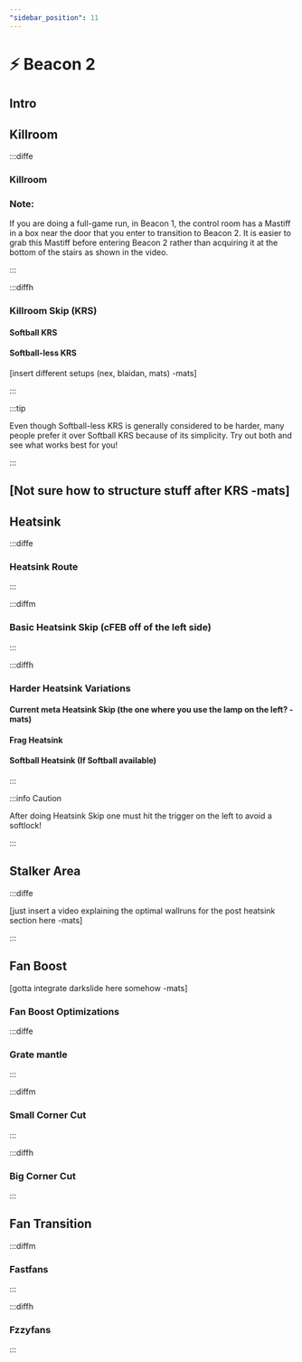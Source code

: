 ```yaml
---
"sidebar_position": 11
---
```



# ⚡ Beacon 2

## Intro



## Killroom

:::diffe

### Killroom

<YouTube youTubeId="GopuESPcoZo"/>

### Note:

If you are doing a full-game run, in Beacon 1, the control room has a Mastiff in a box near the door that you enter to transition to Beacon 2. It is easier to grab this Mastiff before entering Beacon 2 rather than acquiring it at the bottom of the stairs as shown in the video.

:::

:::diffh

### Killroom Skip (KRS)

#### Softball KRS

#### Softball-less KRS

[insert different setups (nex, blaidan, mats) -mats]

:::

:::tip

Even though Softball-less KRS is generally considered to be harder, many people prefer it over Softball KRS because of its simplicity.
Try out both and see what works best for you!

:::

## [Not sure how to structure stuff after KRS -mats]

## Heatsink

:::diffe

### Heatsink Route

<YouTube youTubeId="MY7QM8NCUbk"/>

:::

:::diffm

### Basic Heatsink Skip (cFEB off of the left side)

:::

:::diffh

### Harder Heatsink Variations

#### Current meta Heatsink Skip (the one where you use the lamp on the left? -mats)

#### Frag Heatsink

#### Softball Heatsink (If Softball available)

:::

:::info Caution

After doing Heatsink Skip one must hit the trigger on the left to avoid a softlock!

:::

## Stalker Area

:::diffe

[just insert a video explaining the optimal wallruns for the post heatsink section here -mats]

:::


## Fan Boost

[gotta integrate darkslide here somehow -mats]

### Fan Boost Optimizations

:::diffe

### Grate mantle

:::

:::diffm

### Small Corner Cut

:::

:::diffh

### Big Corner Cut

:::

## Fan Transition

:::diffm

### Fastfans

:::

:::diffh

### Fzzyfans

:::
